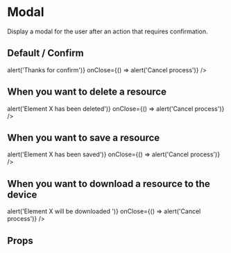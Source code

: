 

<Meta
  title='Components|Organisms/Modal'
  component={Modal}
/>

# Modal

Display a modal for the user after an action that requires
confirmation.

## Default / Confirm

<Preview>
  <Story name='Case confirm'>
    <Modal
      type='confirm'
      message='Are you sure about this? second line?'
      mainFn={() => alert('Thanks for confirm')}
      onClose={() => alert('Cancel process')}
    />
  </Story>
</Preview>

## When you want to delete a resource

<Preview>
  <Story name='Case delete'>
    <Modal
      type='delete'
      message='Are you sure about this? second line?'
      mainFn={() => alert('Element X has been deleted')}
      onClose={() => alert('Cancel process')}
    />
  </Story>
</Preview>

## When you want to save a resource

<Preview>
  <Story name='Case save'>
    <Modal
      type='save'
      message='Are you sure about this? second line?'
      mainFn={() => alert('Element X has been saved')}
      onClose={() => alert('Cancel process')}
    />
  </Story>
</Preview>

## When you want to download a resource to the device

<Preview>
  <Story name='Case download'>
    <Modal
      type='upload'
      message='Are you sure about this? second line?'
      mainFn={() => alert('Element X will be downloaded ')}
      onClose={() => alert('Cancel process')}
    />
  </Story>
</Preview>

## Props

<Props of={Modal} />
